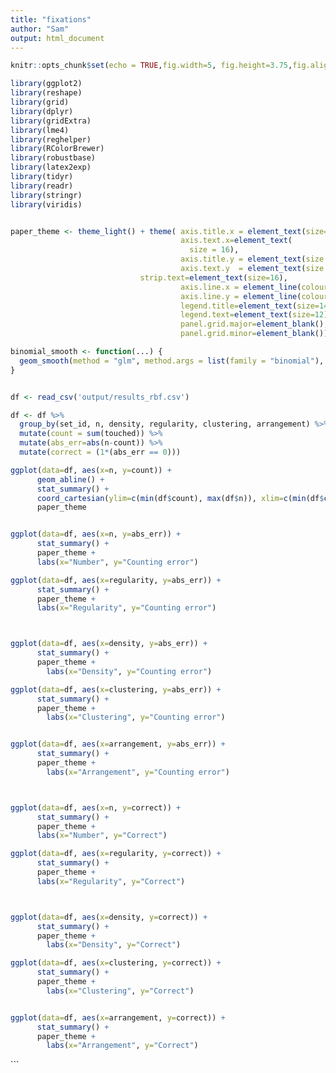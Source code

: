 ```yaml
---
title: "fixations"
author: "Sam"
output: html_document
---
```


```r
knitr::opts_chunk$set(echo = TRUE,fig.width=5, fig.height=3.75,fig.align = "center",cache=TRUE)
```

```r

library(ggplot2)
library(reshape)
library(grid)
library(dplyr)
library(gridExtra)
library(lme4)
library(reghelper)
library(RColorBrewer)
library(robustbase)
library(latex2exp)
library(tidyr)
library(readr)
library(stringr)
library(viridis)


paper_theme <- theme_light() + theme( axis.title.x = element_text(size=18),
                                      axis.text.x=element_text(
                                        size = 16), 
                                      axis.title.y = element_text(size = 18, vjust = 1),
                                      axis.text.y  = element_text(size = 16),
                             strip.text=element_text(size=16),
                                      axis.line.x = element_line(colour = "black"), 
                                      axis.line.y = element_line(colour = "black"),
                                      legend.title=element_text(size=14),
                                      legend.text=element_text(size=12),
                                      panel.grid.major=element_blank(),
                                      panel.grid.minor=element_blank())  

binomial_smooth <- function(...) {
  geom_smooth(method = "glm", method.args = list(family = "binomial"), ...)
}


df <- read_csv('output/results_rbf.csv')

df <- df %>%
  group_by(set_id, n, density, regularity, clustering, arrangement) %>%
  mutate(count = sum(touched)) %>%
  mutate(abs_err=abs(n-count)) %>%
  mutate(correct = (1*(abs_err == 0)))

```



```r




ggplot(data=df, aes(x=n, y=count)) +
      geom_abline() +
      stat_summary() +
      coord_cartesian(ylim=c(min(df$count), max(df$n)), xlim=c(min(df$count), max(df$n))) +
      paper_theme


ggplot(data=df, aes(x=n, y=abs_err)) +
      stat_summary() +
      paper_theme +
      labs(x="Number", y="Counting error")

ggplot(data=df, aes(x=regularity, y=abs_err)) +
      stat_summary() +
      paper_theme +
      labs(x="Regularity", y="Counting error")



ggplot(data=df, aes(x=density, y=abs_err)) +
      stat_summary() +
      paper_theme +
        labs(x="Density", y="Counting error")

ggplot(data=df, aes(x=clustering, y=abs_err)) +
      stat_summary() +
      paper_theme +
        labs(x="Clustering", y="Counting error")


ggplot(data=df, aes(x=arrangement, y=abs_err)) +
      stat_summary() +
      paper_theme +
        labs(x="Arrangement", y="Counting error")




```

```r


ggplot(data=df, aes(x=n, y=correct)) +
      stat_summary() +
      paper_theme +
      labs(x="Number", y="Correct")

ggplot(data=df, aes(x=regularity, y=correct)) +
      stat_summary() +
      paper_theme +
      labs(x="Regularity", y="Correct")



ggplot(data=df, aes(x=density, y=correct)) +
      stat_summary() +
      paper_theme +
        labs(x="Density", y="Correct")

ggplot(data=df, aes(x=clustering, y=correct)) +
      stat_summary() +
      paper_theme +
        labs(x="Clustering", y="Correct")


ggplot(data=df, aes(x=arrangement, y=correct)) +
      stat_summary() +
      paper_theme +
        labs(x="Arrangement", y="Correct")

```


```